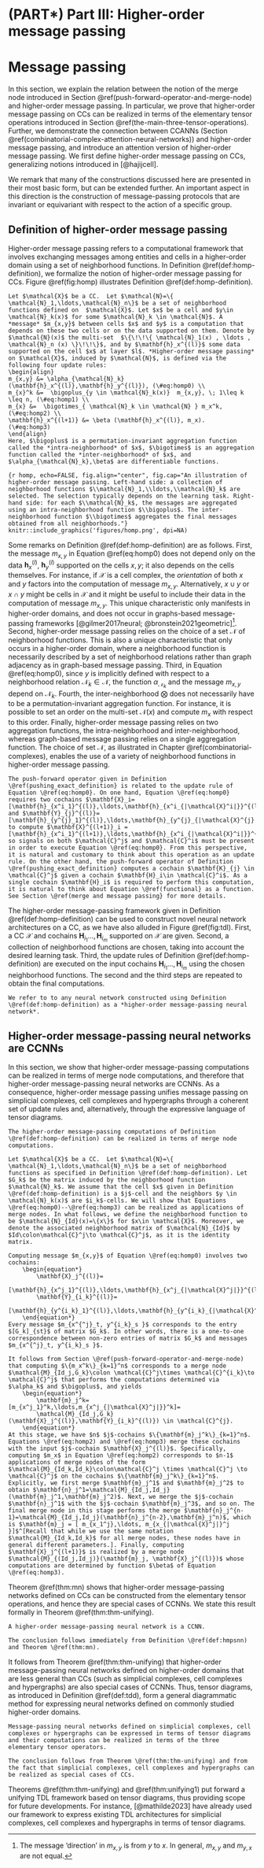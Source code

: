 # (PART\*) Part III: Higher-order message passing {-}

# Message passing

In this section, we explain the relation between the notion of the merge node introduced in Section \@ref(push-forward-operator-and-merge-node) and higher-order message passing. In particular, we prove that higher-order message passing on CCs can be realized in terms of the elementary tensor operations introduced in Section \@ref(the-main-three-tensor-operations). Further, we demonstrate the connection between CCANNs (Section \@ref(combinatorial-complex-attention-neural-networks)) and higher-order message passing, and introduce an attention version of higher-order message passing. We first define higher-order message passing on CCs, generalizing notions introduced in [@hajijcell].

We remark that many of the constructions discussed here are presented in their most basic form, but can be extended further. An important aspect in this direction is the construction of message-passing protocols that are invariant or equivariant with respect to the action of a specific group.

## Definition of higher-order message passing

Higher-order message passing refers to a computational framework that involves exchanging messages among entities and cells in a higher-order domain using a set of neighborhood functions. In Definition \@ref(def:homp-definition), we formalize the notion of higher-order message passing for CCs. Figure \@ref(fig:homp) illustrates Definition \@ref(def:homp-definition).

```definition
Let $\mathcal{X}$ be a CC.  Let $\mathcal{N}=\{ \mathcal{N}_1,\ldots,\mathcal{N}_n\}$ be a set of neighborhood functions defined on  $\mathcal{X}$. Let $x$ be a cell and $y\in \mathcal{N}_k(x)$ for some $\mathcal{N}_k \in \mathcal{N}$. A *message* $m_{x,y}$ between cells $x$ and $y$ is a computation that depends on these two cells or on the data supported on them. Denote by $\mathcal{N}(x)$ the multi-set  $\{\!\!\{ \mathcal{N}_1(x) , \ldots ,  \mathcal{N}_n (x) \}\!\!\}$, and by $\mathbf{h}_x^{(l)}$ some data supported on the cell $x$ at layer $l$. *Higher-order message passing* on $\mathcal{X}$, induced by $\mathcal{N}$, is defined via the following four update rules:
\begin{align}
m_{x,y} &= \alpha_{\mathcal{N}_k}(\mathbf{h}_x^{(l)},\mathbf{h}_y^{(l)}), (\#eq:homp0) \\
m_{x}^k &=  \bigoplus_{y \in \mathcal{N}_k(x)}  m_{x,y}, \; 1\leq k \leq n, (\#eq:homp1) \\
m_{x} &=  \bigotimes_{ \mathcal{N}_k \in \mathcal{N} } m_x^k, (\#eq:homp2) \\
\mathbf{h}_x^{(l+1)} &= \beta (\mathbf{h}_x^{(l)}, m_x).
(\#eq:homp3)
\end{align}
Here, $\bigoplus$ is a permutation-invariant aggregation function called the *intra-neighborhood* of $x$, $\bigotimes$ is an aggregation function called the *inter-neighborhood* of $x$, and $\alpha_{\mathcal{N}_k},\beta$ are differentiable functions.
```

```{r homp, echo=FALSE, fig.align="center", fig.cap="An illustration of higher-order message passing. Left-hand side: a collection of neighborhood functions $\\mathcal{N}_1,\\ldots,\\mathcal{N}_k$ are selected. The selection typically depends on the learning task. Right-hand side: for each $\\mathcal{N}_k$, the messages are aggregated using an intra-neighborhood function $\\bigoplus$. The inter-neighborhood function $\\bigotimes$ aggregates the final messages obtained from all neighborhoods."}
knitr::include_graphics('figures/homp.png', dpi=NA)
```

Some remarks on Definition \@ref(def:homp-definition) are as follows. First, the message $m_{x,y}$ in Equation \@ref(eq:homp0) does not depend only on the data $\mathbf{h}_x^{(l)}$, $\mathbf{h}_y^{(l)}$ supported on the cells $x, y$; it also depends on the cells themselves. For instance, if $\mathcal{X}$ is a cell complex, the *orientation* of both $x$ and $y$ factors into the computation of message $m_{x,y}$. Alternatively, $x\cup y$ or $x\cap y$ might be cells in $\mathcal{X}$ and it might be useful to include their data in the computation of message $m_{x,y}$. This unique characteristic only manifests in higher-order domains, and does not occur in graphs-based message-passing frameworks [@gilmer2017neural; @bronstein2021geometric]^[The message 'direction' in $m_{x,y}$ is from $y$ to $x$. In general, $m_{x,y}$ and $m_{y,x}$ are not equal.]. Second, higher-order message passing relies on the choice of a set $\mathcal{N}$ of neighborhood functions. This is also a unique characteristic that only occurs in a higher-order domain, where a neighborhood function is necessarily described by a set of neighborhood relations rather than graph adjacency as in graph-based message passing. Third, in Equation \@ref(eq:homp0), since $y$ is implicitly defined with respect to a neighborhood relation $\mathcal{N}_k \in \mathcal{N},$ the function $\alpha_{\mathcal{N}_k}$ and the message $m_{x,y}$ depend on $\mathcal{N}_k$. Fourth, the inter-neighborhood $\bigotimes$ does not necessarily have to be a permutation-invariant aggregation function. For instance, it is possible to set an order on the multi-set $\mathcal{N}(x)$ and compute $m_x$ with respect to this order. Finally, higher-order message passing relies on two aggregation functions, the intra-neighborhood and inter-neighborhood, whereas graph-based message passing relies on a single aggregation function. The choice of set $\mathcal{N}$, as illustrated in Chapter \@ref(combinatorial-complexes), enables the use of a variety of neighborhood functions in higher-order message passing.

```remark
The push-forward operator given in Definition \@ref(pushing_exact_definition} is related to the update rule of Equation \@ref(eq:homp0}. On one hand, Equation \@ref(eq:homp0} requires two cochains $\mathbf{X}_i= [\mathbf{h}_{x^i_1}^{(l)},\ldots,\mathbf{h}_{x^i_{|\mathcal{X}^i|}}^{(l)}]$  and $\mathbf{Y}_{j}^{(l)}=[\mathbf{h}_{y^{j}_1}^{(l)},\ldots,\mathbf{h}_{y^{j}_{|\mathcal{X}^{j}|}}^{(l)}]$ to compute $\mathbf{X}^{(l+1)}_i = [\mathbf{h}_{x^i_1}^{(l+1)},\ldots,\mathbf{h}_{x^i_{|\mathcal{X}^i|}}^{(l+1)}]$, so signals on both $\mathcal{C}^j$ and $\mathcal{C}^i$ must be present in order to execute Equation \@ref(eq:homp0}. From this perspective, it is natural and customary to think about this operation as an update rule. On the other hand, the push-forward operator of Definition \@ref(pushing_exact_definition} computes a cochain $\mathbf{K}_{j} \in \mathcal{C}^j$ given a cochain $\mathbf{H}_i\in \mathcal{C}^i$. As a single cochain $\mathbf{H}_i$ is required to perform this computation, it is natural to think about Equation \@ref(functional} as a function. See Section \@ref(merge and message passing} for more details.
```

The higher-order message-passing framework given in Definition \@ref(def:homp-definition) can be used to construct novel neural network architectures on a CC, as we have also alluded in Figure \@ref(fig:tdl). First, a CC $\mathcal{X}$ and cochains $\mathbf{H}_{i_1}\ldots, \mathbf{H}_{i_m}$ supported on $\mathcal{X}$ are given. Second, a collection of neighborhood functions are chosen, taking into account the desired learning task. Third, the update rules of Definition \@ref(def:homp-definition) are executed on the input cochains $\mathbf{H}_{i_1}\ldots, \mathbf{H}_{i_m}$ using the chosen neighborhood functions. The second and the third steps are repeated to obtain the final computations.

```definition
We refer to to any neural network constructed using Definition \@ref(def:homp-definition) as a *higher-order message-passing neural network*.
```

## Higher-order message-passing neural networks are CCNNs

In this section, we show that higher-order message-passing computations can be realized in terms of merge node computations, and therefore that higher-order message-passing neural networks are CCNNs. As a consequence, higher-order message passing unifies message passing on simplicial complexes, cell complexes and hypergraphs through a coherent set of update rules and, alternatively, through the expressive language of tensor diagrams.

```theorem
The higher-order message-passing computations of Definition \@ref(def:homp-definition) can be realized in terms of merge node computations.
```

```proof
Let $\mathcal{X}$ be a CC.  Let $\mathcal{N}=\{ \mathcal{N}_1,\ldots,\mathcal{N}_n\}$ be a set of neighborhood functions as specified in Definition \@ref(def:homp-definition). Let $G_k$ be the matrix induced by the neighborhood function $\mathcal{N}_k$. We assume that the cell $x$ given in Definition \@ref(def:homp-definition) is a $j$-cell and the neighbors $y \in \mathcal{N}_k(x)$ are $i_k$-cells. We will show that Equations \@ref(eq:homp0)--\@ref(eq:homp3) can be realized as applications of merge nodes. In what follows, we define the neighborhood function to be $\mathcal{N}_{Id}(x)=\{x\}$ for $x\in \mathcal{X}$. Moreover, we denote the associated neighborhood matrix of $\mathcal{N}_{Id}$ by $Id\colon\mathcal{C}^j\to \mathcal{C}^j$, as it is the identity matrix.

Computing message $m_{x,y}$ of Equation \@ref(eq:homp0) involves two cochains:
	\begin{equation*}
		\mathbf{X}_j^{(l)}=
		[\mathbf{h}_{x^j_1}^{(l)},\ldots,\mathbf{h}_{x^j_{|\mathcal{X}^j|}}^{(l)}],~
		\mathbf{Y}_{i_k}^{(l)}=
		[\mathbf{h}_{y^{i_k}_1}^{(l)},\ldots,\mathbf{h}_{y^{i_k}_{|\mathcal{X}^{i_k}|}}^{(l)}].
	\end{equation*}
Every message $m_{x^{^j}_t, y^{i_k}_s }$ corresponds to the entry $[G_k]_{st}$ of matrix $G_k$. In other words, there is a one-to-one correspondence between non-zero entries of matrix $G_k$ and messages $m_{x^{^j}_t, y^{i_k}_s }$.

It follows from Section \@ref(push-forward-operator-and-merge-node) that computing $\{m_x^k\}_{k=1}^n$ corresponds to a merge node $\mathcal{M}_{Id_j,G_k}\colon \mathcal{C}^j\times \mathcal{C}^{i_k}\to \mathcal{C}^j$ that performs the computations determined via $\alpha_k$ and $\bigoplus$, and yields
	\begin{equation*}
		\mathbf{m}_j^k=[m_{x^j_1}^k,\ldots,m_{x^j_{|\mathcal{X}^j|}}^k]=
		\mathcal{M}_{Id_j,G_k}(\mathbf{X}_j^{(l)},\mathbf{Y}_{i_k}^{(l)}) \in \mathcal{C}^{j}.
	\end{equation*}
At this stage, we have $n$ $j$-cochains $\{\mathbf{m}_j^k\}_{k=1}^n$. Equations \@ref(eq:homp2) and \@ref(eq:homp3) merge these cochains with the input $j$-cochain $\mathbf{X}_j^{(l)}$. Specifically, computing $m_x$ in Equation \@ref(eq:homp2) corresponds to $n-1$ applications of merge nodes of the form $\mathcal{M}_{Id_k,Id_k}\colon\mathcal{C}^j \times \mathcal{C}^j \to \mathcal{C}^j$ on the cochains $\{\mathbf{m}_j^k\}_{k=1}^n$. Explicitly, we first merge $\mathbf{m}_j^1$ and $\mathbf{m}_j^2$ to obtain $\mathbf{n}_j^1=\mathcal{M}_{Id_j,Id_j}(\mathbf{m}_j^1,\mathbf{m}_j^2)$. Next, we merge the $j$-cochain $\mathbf{n}_j^1$ with the $j$-cochain $\mathbf{m}_j^3$, and so on. The final merge node in this stage performs the merge $\mathbf{n}_j^{n-1}=\mathcal{M}_{Id_j,Id_j}(\mathbf{n}_j^{n-2},\mathbf{m}_j^n)$, which is $\mathbf{m}_j = [ m_{x_1^j},\ldots, m_{x_{|\mathcal{X}^j|}^j }]$^[Recall that while we use the same notation $\mathcal{M}_{Id_k,Id_k}$ for all merge nodes, these nodes have in general different parameters.]. Finally, computing $\mathbf{X}_j^{(l+1)}$ is realized by a merge node $\mathcal{M}_{(Id_j,Id_j)}(\mathbf{m}_j, \mathbf{X}_j^{(l)})$ whose computations are determined by function $\beta$ of Equation \@ref(eq:homp3).
```

Theorem \@ref(thm:mn) shows that higher-order message-passing networks defined on CCs can be constructed from the elementary tensor operations, and hence they are special cases of CCNNs. We state this result formally in Theorem \@ref(thm:thm-unifying).

```theorem
A higher-order message-passing neural network is a CCNN.
```

```proof
The conclusion follows immediately from Definition \@ref(def:hmpsnn) and Theorem \@ref(thm:mn).
```

It follows from Theorem \@ref(thm:thm-unifying) that higher-order message-passing neural networks defined on higher-order domains that are less general than CCs (such as simplicial complexes, cell complexes and hypergraphs) are also special cases of CCNNs. Thus, tensor diagrams, as introduced in Definition \@ref(def:tdd), form a general diagrammatic method for expressing neural networks defined on commonly studied higher-order domains.

```theorem
Message-passing neural networks defined on simplicial complexes, cell complexes or hypergraphs can be expressed in terms of tensor diagrams and their computations can be realized in terms of the three elementary tensor operators.
```

```proof
The conclusion follows from Theorem \@ref(thm:thm-unifying) and from the fact that simplicial complexes, cell complexes and hypergraphs can be realized as special cases of CCs.
```

Theorems \@ref(thm:thm-unifying) and \@ref(thm:unifying1) put forward a unifying TDL framework based on tensor diagrams,
thus providing scope for future developments. For instance, [@mathilde2023] have already used our framework to express existing TDL architectures for simplicial complexes, cell complexes and hypergraphs in terms of tensor diagrams.
